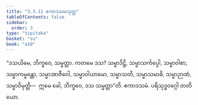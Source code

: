 ```yaml
---
title: "3.3.11 ဧကာဒသမသုတ္တ"
tableOfContents: false
sidebar:
  order: 3
type: "tipitaka"
basket: "su"
book: "a10"
---
```



<DynamicBreadcrumb />

<Division number="133" book="a10">

<Paragraph number="1102" book="a10">
“ဒသယိမေ, ဘိက္ခဝေ, သမ္မတ္တာ. ကတမေ ဒသ? သမ္မာဒိဋ္ဌိ, သမ္မာသင်္ကပ္ပေါ, သမ္မာဝါစာ, သမ္မာကမ္မန္တော, သမ္မာအာဇီဝေါ, သမ္မာဝါယာမော, သမ္မာသတိ, သမ္မာသမာဓိ, သမ္မာဉာဏံ, သမ္မာဝိမုတ္တိ—  ဣမေ ခေါ, ဘိက္ခဝေ, ဒသ သမ္မတ္တာ”တိ.

</Paragraph>
</Division>

<Paragraph number="1103" type="center" book="a10">
ဧကာဒသမံ.



</Paragraph>

<Paragraph number="1104" type="center" book="a10">
ပရိသုဒ္ဓဝဂ္ဂေါ တတိယော.
</Paragraph>